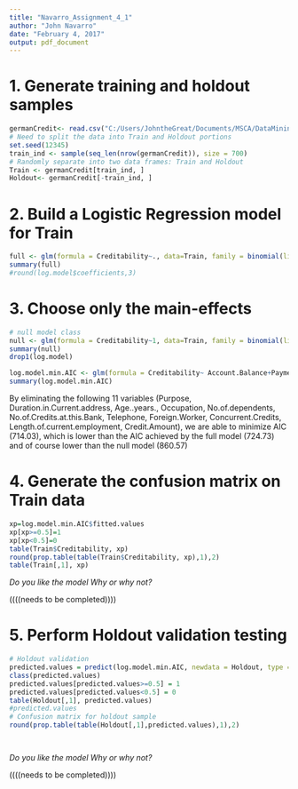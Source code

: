 ```yaml
---
title: "Navarro_Assignment_4_1"
author: "John Navarro"
date: "February 4, 2017"
output: pdf_document
---
```

# 1. Generate training and holdout samples 

```r

germanCredit<- read.csv("C:/Users/JohntheGreat/Documents/MSCA/DataMining/Week1/german_credit.csv", header=TRUE, sep=",")
# Need to split the data into Train and Holdout portions
set.seed(12345)
train_ind <- sample(seq_len(nrow(germanCredit)), size = 700)
# Randomly separate into two data frames: Train and Holdout
Train <- germanCredit[train_ind, ]
Holdout<- germanCredit[-train_ind, ]
```

# 2. Build a Logistic Regression model for Train

```r
full <- glm(formula = Creditability~., data=Train, family = binomial(link=logit))
summary(full)
#round(log.model$coefficients,3)
```


# 3. Choose only the main-effects

```r


# null model class
null <- glm(formula = Creditability~1, data=Train, family = binomial(link=logit))
summary(null)
drop1(log.model)

```
```r
log.model.min.AIC <- glm(formula = Creditability~ Account.Balance+Payment.Status.of.Previous.Credit+Value.Savings.Stocks+Instalment.per.cent+Duration.of.Credit..month.+Sex...Marital.Status+Guarantors+Most.valuable.available.asset+Type.of.apartment, data=Train, family = binomial(link=logit))
summary(log.model.min.AIC)
```

By eliminating the following 11 variables (Purpose, Duration.in.Current.address, Age..years., Occupation, No.of.dependents, No.of.Credits.at.this.Bank, Telephone, Foreign.Worker, Concurrent.Credits, Length.of.current.employment, Credit.Amount), we are able to minimize AIC (714.03), which is lower than the AIC achieved by the full model (724.73) and of course lower than the null model (860.57)

# 4. Generate the confusion matrix on Train data
```r
xp=log.model.min.AIC$fitted.values
xp[xp>=0.5]=1
xp[xp<0.5]=0
table(Train$Creditability, xp)
round(prop.table(table(Train$Creditability, xp),1),2)
table(Train[,1], xp)
```
*Do you like the model Why or why not?*

((((needs to be completed))))

# 5. Perform Holdout validation testing
```r
# Holdout validation
predicted.values = predict(log.model.min.AIC, newdata = Holdout, type = "response")
class(predicted.values)
predicted.values[predicted.values>=0.5] = 1
predicted.values[predicted.values<0.5] = 0
table(Holdout[,1], predicted.values)
#predicted.values
# Confusion matrix for holdout sample
round(prop.table(table(Holdout[,1],predicted.values),1),2)




```

*Do you like the model Why or why not?*

((((needs to be completed))))